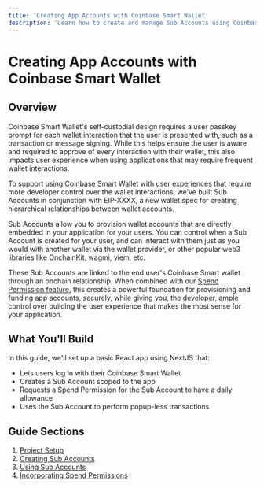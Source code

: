 ```yaml
---
title: 'Creating App Accounts with Coinbase Smart Wallet'
description: 'Learn how to create and manage Sub Accounts using Coinbase Smart Wallet'
---
```


# Creating App Accounts with Coinbase Smart Wallet

## Overview

Coinbase Smart Wallet's self-custodial design requires a user passkey prompt for each wallet interaction that the user is presented with, such as a transaction or message signing. While this helps ensure the user is aware and required to approve of every interaction with their wallet, this also impacts user experience when using applications that may require frequent wallet interactions.

To support using Coinbase Smart Wallet with user experiences that require more developer control over the wallet interactions, we've built Sub Accounts in conjunction with EIP-XXXX, a new wallet spec for creating hierarchical relationships between wallet accounts.

Sub Accounts allow you to provision wallet accounts that are directly embedded in your application for your users. You can control when a Sub Account is created for your user, and can interact with them just as you would with another wallet via the wallet provider, or other popular web3 libraries like OnchainKit, wagmi, viem, etc.

These Sub Accounts are linked to the end user's Coinbase Smart wallet through an onchain relationship. When combined with our [Spend Permission feature](/identity/smart-wallet/guides/spend-permissions/overview), this creates a powerful foundation for provisioning and funding app accounts, securely, while giving you, the developer, ample control over building the user experience that makes the most sense for your application.

## What You'll Build

In this guide, we'll set up a basic React app using NextJS that:

- Lets users log in with their Coinbase Smart Wallet
- Creates a Sub Account scoped to the app
- Requests a Spend Permission for the Sub Account to have a daily allowance
- Uses the Sub Account to perform popup-less transactions

## Guide Sections

1. [Project Setup](/identity/smart-wallet/guides/linked-accounts/setup)
2. [Creating Sub Accounts](/identity/smart-wallet/guides/linked-accounts/creating-sub-accounts)
3. [Using Sub Accounts](/identity/smart-wallet/guides/linked-accounts/using-sub-accounts)
4. [Incorporating Spend Permissions](/identity/smart-wallet/guides/linked-accounts/incorporate-spend-permissions)
